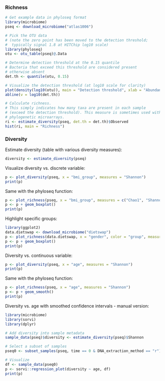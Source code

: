 
### Richness 

```r
# Get example data in phyloseq format
library(microbiome)
pseq <- download_microbiome("atlas1006")

# Pick the OTU data
# (note the zero point has been moved to the detection threshold;
#  typically signal 1.8 at HITChip log10 scale)
library(phyloseq)
otu <- otu_table(pseq)@.Data

# Determine detection threshold at the 0.15 quantile
# Bacteria that exceed this threshold are considered present
# otherwise absent
det.th <- quantile(otu, 0.15)

# Visualize the detection threshold (at log10 scale for clarity)
plot(density(log10(otu)), main = "Detection threshold", xlab = "Abundance (Log10)", ylab = "Frequency")
abline(v = log10(det.th))

# Calculate richness.
# This simply indicates how many taxa are present in each sample
# (exceed the detection threshold). This measure is sometimes used with
# phylogenetic microarrays.
ri <- estimate_diversity(pseq, det.th = det.th)$Observed
hist(ri, main = "Richness")
```


### Diversity 

Estimate diversity (table with various diversity measures):

```r
diversity <- estimate_diversity(pseq)
```

Visualize diversity vs. discrete variable:

```r
p <- plot_diversity(pseq, x = "bmi_group", measures = "Shannon")
print(p)
```

Same with the phyloseq function:

```r
p <- plot_richness(pseq, x = "bmi_group", measures = c("Chao1", "Shannon"))
p <- p + geom_boxplot()
print(p)
```


Highlight specific groups:

```r
library(ggplot2)
data.dietswap <- download_microbiome("dietswap")
p <- plot_richness(data.dietswap, x = "gender", color = "group", measures = c("Shannon", "Simpson")) 
p <- p + geom_boxplot()
print(p)
```

Diversity vs. continuous variable:

```r
p <- plot_diversity(pseq, x = "age", measures = "Shannon")
print(p)
```

Same with the phyloseq function:

```r
p <- plot_richness(pseq, x = "age", measures = "Shannon")
p <- p + geom_smooth()
print(p)
```


Diversity vs. age with smoothed confidence intervals - manual version:

```r
library(microbiome)
library(sorvi)
library(dplyr)

# Add diversity into sample metadata
sample_data(pseq)$diversity <- estimate_diversity(pseq)$Shannon

# Select a subset of samples
pseq0 <- subset_samples(pseq, time == 0 & DNA_extraction_method == "r")

# Visualize
df <- sample_data(pseq0)
p <- sorvi::regression_plot(diversity ~ age, df)
print(p)
```


